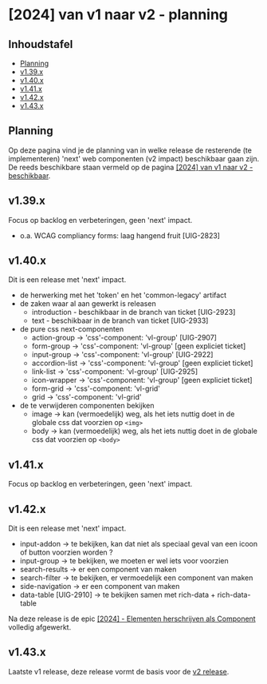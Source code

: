 
<Meta title="Planning/[2024] van v1 naar v2 - planning" />

# [2024] van v1 naar v2 - planning

## Inhoudstafel

- [Planning](#planning)
- [v1.39.x](#v139x)
- [v1.40.x](#v140x)
- [v1.41.x](#v141x)
- [v1.42.x](#v142x)
- [v1.43.x](#v143x)


## Planning

Op deze pagina vind je de planning van in welke release de resterende (te implementeren) 'next' web componenten
(v2 impact) beschikbaar gaan zijn. De reeds beschikbare staan vermeld op de pagina
[[2024] van v1 naar v2 - beschikbaar](/docs/planning-2024-van-v1-naar-v2-beschikbaar--documentatie).


## v1.39.x

Focus op backlog en verbeteringen, geen 'next' impact.

- o.a. WCAG compliancy forms: laag hangend fruit [UIG-2823]


## v1.40.x

Dit is een release met 'next' impact.

- de herwerking met het 'token' en het 'common-legacy' artifact
- de zaken waar al aan gewerkt is releasen
  * introduction - beschikbaar in de branch van ticket [UIG-2923]
  * text - beschikbaar in de branch van ticket [UIG-2933]
- de pure css next-componenten
  * action-group -> 'css'-component: 'vl-group' [UIG-2907]
  * form-group -> 'css'-component: 'vl-group' [geen expliciet ticket]
  * input-group -> 'css'-component: 'vl-group' [UIG-2922]
  * accordion-list -> 'css'-component: 'vl-group' [geen expliciet ticket]
  * link-list -> 'css'-component: 'vl-group' [UIG-2925]
  * icon-wrapper -> 'css'-component: 'vl-group' [geen expliciet ticket]
  * form-grid -> 'css'-component: 'vl-grid'
  * grid -> 'css'-component: 'vl-grid'
- de te verwijderen componenten bekijken
  * image -> kan (vermoedelijk) weg, als het iets nuttig doet in de globale css dat voorzien op `<img>`
  * body -> kan (vermoedelijk) weg, als het iets nuttig doet in de globale css dat voorzien op `<body>`


## v1.41.x

Focus op backlog en verbeteringen, geen 'next' impact.


## v1.42.x

Dit is een release met 'next' impact.

- input-addon -> te bekijken, kan dat niet als speciaal geval van een icoon of button voorzien worden ?
- input-group -> te bekijken, we moeten er wel iets voor voorzien
- search-results -> er een component van maken
- search-filter -> te bekijken, er vermoedelijk een component van maken
- side-navigation -> er een component van maken
- data-table [UIG-2910] -> te bekijken samen met rich-data + rich-data-table

Na deze release is de epic
[[2024] - Elementen herschrijven als Component](https://www.milieuinfo.be/jira/browse/UIG-2906) volledig afgewerkt.


## v1.43.x

Laatste v1 release, deze release vormt de basis voor de
[v2 release](/docs/planning-aanpak-v2-2024-v3-2025--documentatie#v2-release).


